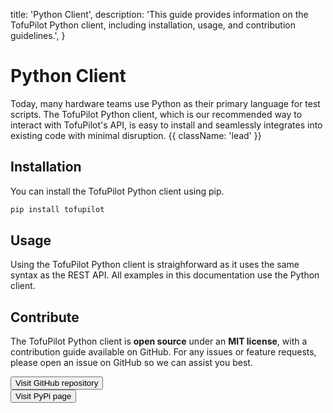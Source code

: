   title: 'Python Client',
  description:
    'This guide provides information on the TofuPilot Python client, including installation, usage, and contribution guidelines.',
}

# Python Client

Today, many hardware teams use Python as their primary language for test scripts. The TofuPilot Python client, which is our recommended way to interact with TofuPilot's API, is easy to install and seamlessly integrates into existing code with minimal disruption. {{ className: 'lead' }}

## Installation

You can install the TofuPilot Python client using pip.

```bash
pip install tofupilot
```

## Usage

Using the TofuPilot Python client is straighforward as it uses the same syntax as the REST API. All examples in this documentation use the Python client.

## Contribute

The TofuPilot Python client is **open source** under an **MIT license**, with a contribution guide available on GitHub. For any issues or feature requests, please open an issue on GitHub so we can assist you best.

<div className="not-prose">
  <Button
    href="https://github.com/tofupilot/python-client"
    variant="text"
    arrow="right"
    target="_blank"
    rel="noopener"
  >
    Visit GitHub repository
  </Button>
</div>

<div className="not-prose mt-8">
  <Button
    href="https://pypi.org/project/tofupilot/"
    variant="text"
    arrow="right"
    target="_blank"
    rel="noopener"
  >
    Visit PyPi page
  </Button>
</div>
